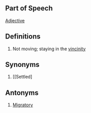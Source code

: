 ==Part of Speech==
[[Adjective]]
==Definitions==
#Not moving; staying in the [[vincinity]]
==Synonyms==
#[[Settled]
==Antonyms==
#[[Migratory]]